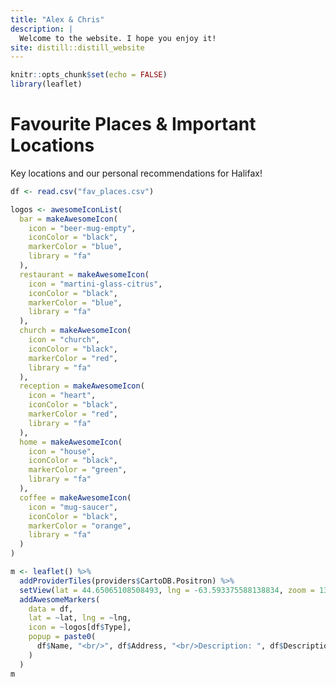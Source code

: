 ```yaml
---
title: "Alex & Chris"
description: |
  Welcome to the website. I hope you enjoy it!
site: distill::distill_website
---
```


```r
knitr::opts_chunk$set(echo = FALSE)
library(leaflet)
```

# Favourite Places & Important Locations

Key locations and our personal recommendations for Halifax!

```r
df <- read.csv("fav_places.csv")

logos <- awesomeIconList(
  bar = makeAwesomeIcon(
    icon = "beer-mug-empty",
    iconColor = "black",
    markerColor = "blue",
    library = "fa"
  ),
  restaurant = makeAwesomeIcon(
    icon = "martini-glass-citrus",
    iconColor = "black",
    markerColor = "blue",
    library = "fa"
  ),
  church = makeAwesomeIcon(
    icon = "church",
    iconColor = "black",
    markerColor = "red",
    library = "fa"
  ),
  reception = makeAwesomeIcon(
    icon = "heart",
    iconColor = "black",
    markerColor = "red",
    library = "fa"
  ),
  home = makeAwesomeIcon(
    icon = "house",
    iconColor = "black",
    markerColor = "green",
    library = "fa"
  ),
  coffee = makeAwesomeIcon(
    icon = "mug-saucer",
    iconColor = "black",
    markerColor = "orange",
    library = "fa"
  )
)

m <- leaflet() %>%
  addProviderTiles(providers$CartoDB.Positron) %>%
  setView(lat = 44.65065108508493, lng = -63.593375588138834, zoom = 13) %>%
  addAwesomeMarkers(
    data = df,
    lat = ~lat, lng = ~lng,
    icon = ~logos[df$Type],
    popup = paste0(
      df$Name, "<br/>", df$Address, "<br/>Description: ", df$Description
    )
  )
m
```
